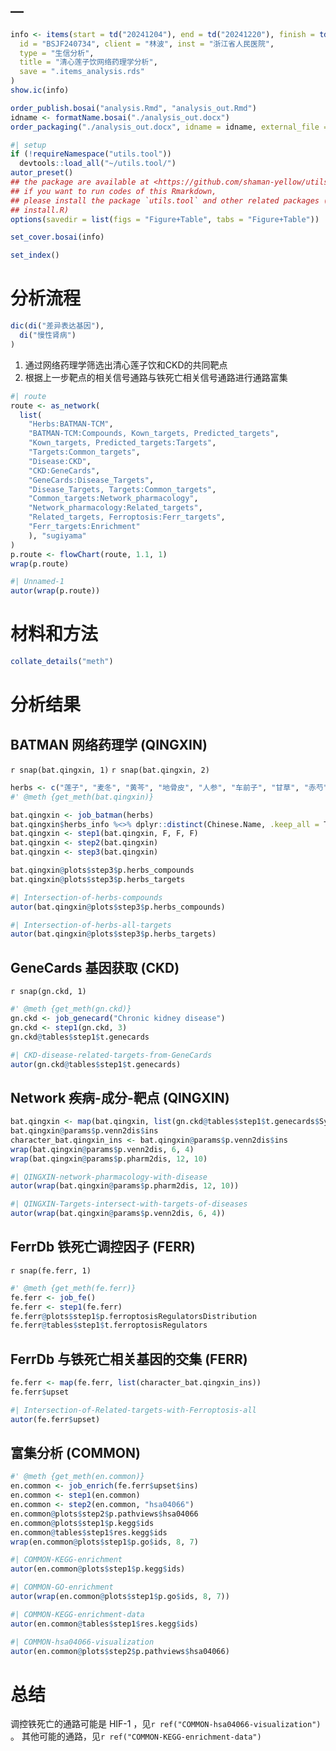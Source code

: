 ---
---

```r
info <- items(start = td("20241204"), end = td("20241220"), finish = td("20241217"),
  id = "BSJF240734", client = "林波", inst = "浙江省人民医院",
  type = "生信分析",
  title = "清心莲子饮网络药理学分析",
  save = ".items_analysis.rds"
)
show.ic(info)

order_publish.bosai("analysis.Rmd", "analysis_out.Rmd")
idname <- formatName.bosai("./analysis_out.docx")
order_packaging("./analysis_out.docx", idname = idname, external_file = NULL)
```

```r
#| setup
if (!requireNamespace("utils.tool"))
  devtools::load_all("~/utils.tool/")
autor_preset()
## the package are available at <https://github.com/shaman-yellow/utils.tool>
## if you want to run codes of this Rmarkdown,
## please install the package `utils.tool` and other related packages (run
## install.R)
options(savedir = list(figs = "Figure+Table", tabs = "Figure+Table"))
```

```r
set_cover.bosai(info)
```

```r
set_index()
```

# 分析流程 {#abstract}

```r
dic(di("差异表达基因"),
  di("慢性肾病")
)

```

1. 通过网络药理学筛选出清心莲子饮和CKD的共同靶点
2. 根据上一步靶点的相关信号通路与铁死亡相关信号通路进行通路富集

```r
#| route
route <- as_network(
  list(
    "Herbs:BATMAN-TCM",
    "BATMAN-TCM:Compounds, Kown_targets, Predicted_targets",
    "Kown_targets, Predicted_targets:Targets",
    "Targets:Common_targets",
    "Disease:CKD",
    "CKD:GeneCards",
    "GeneCards:Disease_Targets",
    "Disease_Targets, Targets:Common_targets",
    "Common_targets:Network_pharmacology",
    "Network_pharmacology:Related_targets",
    "Related_targets, Ferroptosis:Ferr_targets",
    "Ferr_targets:Enrichment"
    ), "sugiyama"
)
p.route <- flowChart(route, 1.1, 1)
wrap(p.route)
```

```r
#| Unnamed-1
autor(wrap(p.route))
```

# 材料和方法 {#introduction}

```r
collate_details("meth")
```

# 分析结果 {#workflow}

## BATMAN 网络药理学 (QINGXIN)

`r snap(bat.qingxin, 1)`
`r snap(bat.qingxin, 2)`

```r
herbs <- c("莲子", "麦冬", "黄芩", "地骨皮", "人参", "车前子", "甘草", "赤芍", "黄芪")
#' @meth {get_meth(bat.qingxin)}

bat.qingxin <- job_batman(herbs)
bat.qingxin$herbs_info %<>% dplyr::distinct(Chinese.Name, .keep_all = T)
bat.qingxin <- step1(bat.qingxin, F, F, F)
bat.qingxin <- step2(bat.qingxin)
bat.qingxin <- step3(bat.qingxin)

bat.qingxin@plots$step3$p.herbs_compounds
bat.qingxin@plots$step3$p.herbs_targets
```


```r
#| Intersection-of-herbs-compounds
autor(bat.qingxin@plots$step3$p.herbs_compounds)
```


```r
#| Intersection-of-herbs-all-targets
autor(bat.qingxin@plots$step3$p.herbs_targets)
```

## GeneCards 基因获取 (CKD)

`r snap(gn.ckd, 1)`

```r
#' @meth {get_meth(gn.ckd)}
gn.ckd <- job_genecard("Chronic kidney disease")
gn.ckd <- step1(gn.ckd, 3)
gn.ckd@tables$step1$t.genecards

```


```r
#| CKD-disease-related-targets-from-GeneCards
autor(gn.ckd@tables$step1$t.genecards)
```

## Network 疾病-成分-靶点 (QINGXIN)

```r
bat.qingxin <- map(bat.qingxin, list(gn.ckd@tables$step1$t.genecards$Symbol))
bat.qingxin@params$p.venn2dis$ins
character_bat.qingxin_ins <- bat.qingxin@params$p.venn2dis$ins
wrap(bat.qingxin@params$p.venn2dis, 6, 4)
wrap(bat.qingxin@params$p.pharm2dis, 12, 10)
```

```r
#| QINGXIN-network-pharmacology-with-disease
autor(wrap(bat.qingxin@params$p.pharm2dis, 12, 10))
```

```r
#| QINGXIN-Targets-intersect-with-targets-of-diseases
autor(wrap(bat.qingxin@params$p.venn2dis, 6, 4))
```


## FerrDb 铁死亡调控因子 (FERR)

`r snap(fe.ferr, 1)`

```r
#' @meth {get_meth(fe.ferr)}
fe.ferr <- job_fe()
fe.ferr <- step1(fe.ferr)
fe.ferr@plots$step1$p.ferroptosisRegulatorsDistribution
fe.ferr@tables$step1$t.ferroptosisRegulators
```

## FerrDb 与铁死亡相关基因的交集 (FERR)

```r
fe.ferr <- map(fe.ferr, list(character_bat.qingxin_ins))
fe.ferr$upset
```

```r
#| Intersection-of-Related-targets-with-Ferroptosis-all
autor(fe.ferr$upset)
```

## 富集分析 (COMMON)

```r
#' @meth {get_meth(en.common)}
en.common <- job_enrich(fe.ferr$upset$ins)
en.common <- step1(en.common)
en.common <- step2(en.common, "hsa04066")
en.common@plots$step2$p.pathviews$hsa04066
en.common@plots$step1$p.kegg$ids
en.common@tables$step1$res.kegg$ids
wrap(en.common@plots$step1$p.go$ids, 8, 7)
```


```r
#| COMMON-KEGG-enrichment
autor(en.common@plots$step1$p.kegg$ids)
```


```r
#| COMMON-GO-enrichment
autor(wrap(en.common@plots$step1$p.go$ids, 8, 7))
```


```r
#| COMMON-KEGG-enrichment-data
autor(en.common@tables$step1$res.kegg$ids)
```


```r
#| COMMON-hsa04066-visualization
autor(en.common@plots$step2$p.pathviews$hsa04066)
```

# 总结 {#conclusion}

调控铁死亡的通路可能是 HIF-1 ，见`r ref("COMMON-hsa04066-visualization")` 。
其他可能的通路，见`r ref("COMMON-KEGG-enrichment-data")` 


